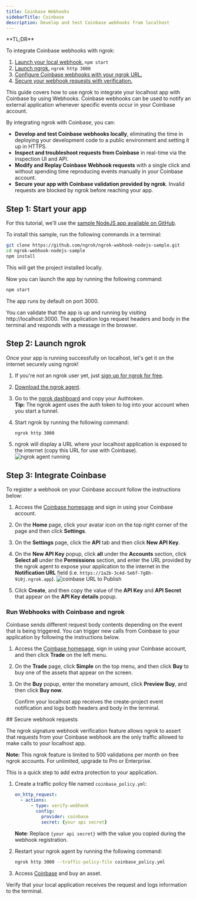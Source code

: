 ```yaml
---
title: Coinbase Webhooks
sidebarTitle: Coinbase
description: Develop and test Coinbase webhooks from localhost
---
```


<Tip>
**TL;DR**



To integrate Coinbase webhooks with ngrok:

1. [Launch your local webhook.](#start-your-app) `npm start`
1. [Launch ngrok.](#start-ngrok) `ngrok http 3000`
1. [Configure Coinbase webhooks with your ngrok URL.](#setup-webhook)
1. [Secure your webhook requests with verification.](#security)
</Tip>

This guide covers how to use ngrok to integrate your localhost app with Coinbase by using Webhooks.
Coinbase webhooks can be used to notify an external application whenever specific events occur in your Coinbase account.

By integrating ngrok with Coinbase, you can:

- **Develop and test Coinbase webhooks locally**, eliminating the time in deploying your development code to a public environment and setting it up in HTTPS.
- **Inspect and troubleshoot requests from Coinbase** in real-time via the inspection UI and API.
- **Modify and Replay Coinbase Webhook requests** with a single click and without spending time reproducing events manually in your Coinbase account.
- **Secure your app with Coinbase validation provided by ngrok**. Invalid requests are blocked by ngrok before reaching your app.

## **Step 1**: Start your app 

For this tutorial, we'll use the [sample NodeJS app available on GitHub](https://github.com/ngrok/ngrok-webhook-nodejs-sample).

To install this sample, run the following commands in a terminal:

```bash
git clone https://github.com/ngrok/ngrok-webhook-nodejs-sample.git
cd ngrok-webhook-nodejs-sample
npm install
```

This will get the project installed locally.

Now you can launch the app by running the following command:

```bash
npm start
```

The app runs by default on port 3000.

You can validate that the app is up and running by visiting http://localhost:3000. The application logs request headers and body in the terminal and responds with a message in the browser.

## **Step 2**: Launch ngrok 

Once your app is running successfully on localhost, let's get it on the internet securely using ngrok!

1. If you're not an ngrok user yet, just [sign up for ngrok for free](https://ngrok.com/signup).

1. [Download the ngrok agent](https://download.ngrok.com).

1. Go to the [ngrok dashboard](https://dashboard.ngrok.com) and copy your Authtoken. <br />
   **Tip:** The ngrok agent uses the auth token to log into your account when you start a tunnel.
1. Start ngrok by running the following command:

   ```bash
   ngrok http 3000
   ```

1. ngrok will display a URL where your localhost application is exposed to the internet (copy this URL for use with Coinbase).
   ![ngrok agent running](../img/twilio/img/launch_ngrok_tunnel.png)

## **Step 3**: Integrate Coinbase 

To register a webhook on your Coinbase account follow the instructions below:

1. Access the [Coinbase homepage](https://www.coinbase.com/) and sign in using your Coinbase account.

1. On the **Home** page, click your avatar icon on the top right corner of the page and then click **Settings**.

1. On the **Settings** page, click the **API** tab and then click **New API Key**.

1. On the **New API Key** popup, click **all** under the **Accounts** section, click **Select all** under the **Permissions** section, and enter the URL provided by the ngrok agent to expose your application to the internet in the **Notification URL** field (i.e. `https://1a2b-3c4d-5e6f-7g8h-9i0j.ngrok.app`).
   ![coinbase URL to Publish](../img/coinbase/img/ngrok_url_configuration_coinbase.png)

1. Cilck **Create**, and then copy the value of the **API Key** and **API Secret** that appear on the **API Key details** popup.

### Run Webhooks with Coinbase and ngrok

Coinbase sends different request body contents depending on the event that is being triggered.
You can trigger new calls from Coinbase to your application by following the instructions below.

1. Access the [Coinbase homepage](https://www.coinbase.com/), sign in using your Coinbase account, and then click **Trade** on the left menu.

1. On the **Trade** page, click **Simple** on the top menu, and then click **Buy** to buy one of the assets that appear on the screen.

1. On the **Buy** popup, enter the monetary amount, click **Preview Buy**, and then click **Buy now**.

   Confirm your localhost app receives the create-project event notification and logs both headers and body in the terminal.

<InspectingRequests />

<ReplayingRequests />
## Secure webhook requests 

The ngrok signature webhook verification feature allows ngrok to assert that requests from your Coinbase webhook are the only traffic allowed to make calls to your localhost app.

**Note:** This ngrok feature is limited to 500 validations per month on free ngrok accounts. For unlimited, upgrade to Pro or Enterprise.

This is a quick step to add extra protection to your application.

1. Create a traffic policy file named `coinbase_policy.yml`:

   ```yaml
   on_http_request:
     - actions:
         - type: verify-webhook
           config:
             provider: coinbase
             secret: {your api secret}
   ```

   **Note**: Replace `{your api secret}` with the value you copied during the webhook registration.

1. Restart your ngrok agent by running the following command:

   ```bash
   ngrok http 3000 --traffic-policy-file coinbase_policy.yml
   ```

1. Access [Coinbase](https://www.coinbase.com/) and buy an asset.

Verify that your local application receives the request and logs information to the terminal.
